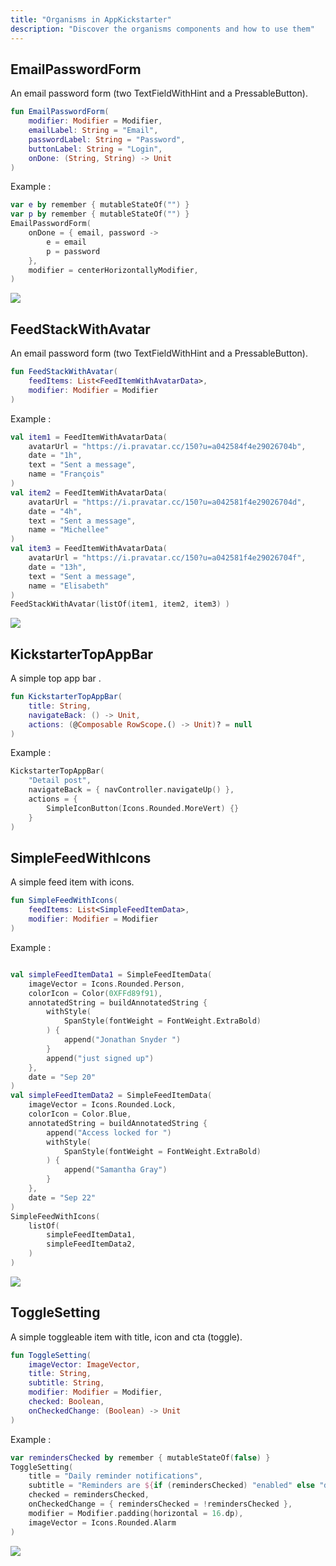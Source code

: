```yaml
--- 
title: "Organisms in AppKickstarter"
description: "Discover the organisms components and how to use them"  
--- 
```

 
## EmailPasswordForm

An email password form (two TextFieldWithHint and a PressableButton).

```kotlin
fun EmailPasswordForm(
    modifier: Modifier = Modifier,
    emailLabel: String = "Email",
    passwordLabel: String = "Password",
    buttonLabel: String = "Login",
    onDone: (String, String) -> Unit
)
```

Example : 
```kotlin
var e by remember { mutableStateOf("") }
var p by remember { mutableStateOf("") }
EmailPasswordForm(
    onDone = { email, password ->
        e = email
        p = password
    },
    modifier = centerHorizontallyModifier,
)
```

![](/images/EmailPasswordForm.png)

## FeedStackWithAvatar

An email password form (two TextFieldWithHint and a PressableButton).

```kotlin
fun FeedStackWithAvatar(
    feedItems: List<FeedItemWithAvatarData>,
    modifier: Modifier = Modifier
)
```

Example : 
 
```kotlin 
val item1 = FeedItemWithAvatarData(
    avatarUrl = "https://i.pravatar.cc/150?u=a042584f4e29026704b",
    date = "1h",
    text = "Sent a message",
    name = "François"
)
val item2 = FeedItemWithAvatarData(
    avatarUrl = "https://i.pravatar.cc/150?u=a042581f4e29026704d",
    date = "4h",
    text = "Sent a message",
    name = "Michellee"
)
val item3 = FeedItemWithAvatarData(
    avatarUrl = "https://i.pravatar.cc/150?u=a042581f4e29026704f",
    date = "13h",
    text = "Sent a message",
    name = "Elisabeth"
) 
FeedStackWithAvatar(listOf(item1, item2, item3) )
```

![](/images/FeedStackWithAvatar.png)

## KickstarterTopAppBar

A simple top app bar .

```kotlin
fun KickstarterTopAppBar(
    title: String,
    navigateBack: () -> Unit,
    actions: (@Composable RowScope.() -> Unit)? = null
)
```

Example : 
 
```kotlin 
KickstarterTopAppBar(
    "Detail post", 
    navigateBack = { navController.navigateUp() }, 
    actions = { 
        SimpleIconButton(Icons.Rounded.MoreVert) {}
    }
)
```




## SimpleFeedWithIcons

A simple feed item with icons.

```kotlin
fun SimpleFeedWithIcons(
    feedItems: List<SimpleFeedItemData>,
    modifier: Modifier = Modifier
)
```

Example : 
 
```kotlin 

val simpleFeedItemData1 = SimpleFeedItemData(
    imageVector = Icons.Rounded.Person,
    colorIcon = Color(0XFFd89f91),
    annotatedString = buildAnnotatedString {
        withStyle(
            SpanStyle(fontWeight = FontWeight.ExtraBold)
        ) {
            append("Jonathan Snyder ")
        }
        append("just signed up")
    },
    date = "Sep 20"
)
val simpleFeedItemData2 = SimpleFeedItemData(
    imageVector = Icons.Rounded.Lock,
    colorIcon = Color.Blue,
    annotatedString = buildAnnotatedString {
        append("Access locked for ")
        withStyle(
            SpanStyle(fontWeight = FontWeight.ExtraBold)
        ) {
            append("Samantha Gray")
        }
    },
    date = "Sep 22"
)  
SimpleFeedWithIcons(
    listOf(
        simpleFeedItemData1,
        simpleFeedItemData2, 
    )
)
```

![](/images/SimpleFeedWithIcons.png)



## ToggleSetting

A simple toggleable item with title, icon and cta (toggle).

```kotlin 
fun ToggleSetting(
    imageVector: ImageVector,
    title: String,
    subtitle: String,
    modifier: Modifier = Modifier,
    checked: Boolean,
    onCheckedChange: (Boolean) -> Unit
)

```

Example : 
 
```kotlin 
var remindersChecked by remember { mutableStateOf(false) }                 
ToggleSetting(
    title = "Daily reminder notifications",
    subtitle = "Reminders are ${if (remindersChecked) "enabled" else "disabled"}",
    checked = remindersChecked,
    onCheckedChange = { remindersChecked = !remindersChecked },
    modifier = Modifier.padding(horizontal = 16.dp),
    imageVector = Icons.Rounded.Alarm
)
```

![](/images/ToggleSetting.png)